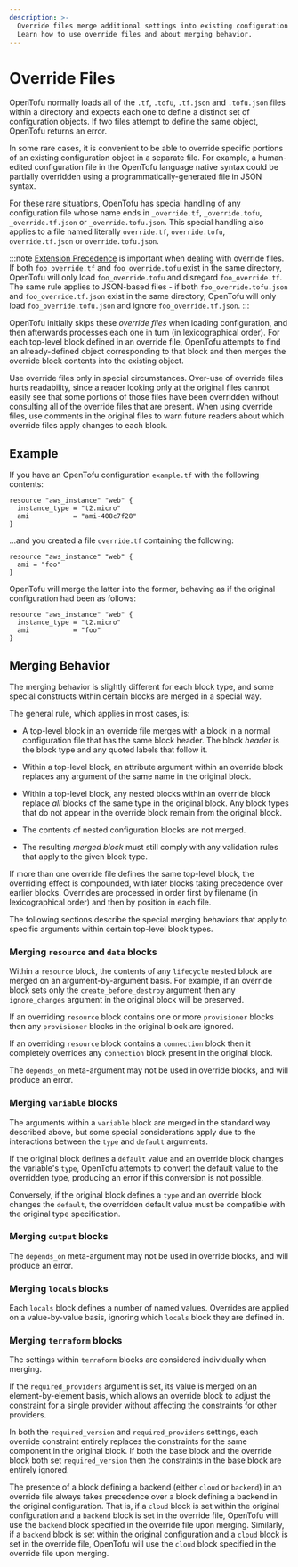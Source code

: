 ```yaml
---
description: >-
  Override files merge additional settings into existing configuration objects.
  Learn how to use override files and about merging behavior.
---
```


# Override Files

OpenTofu normally loads all of the `.tf`, `.tofu`, `.tf.json` and `.tofu.json`
files within a directory and expects each one to define a distinct set of
configuration objects. If two files attempt to define the same object, OpenTofu
returns an error.

In some rare cases, it is convenient to be able to override specific portions
of an existing configuration object in a separate file. For example, a
human-edited configuration file in the OpenTofu language native syntax
could be partially overridden using a programmatically-generated file
in JSON syntax.

For these rare situations, OpenTofu has special handling of any configuration
file whose name ends in `_override.tf`, `_override.tofu`, `_override.tf.json`
or `_override.tofu.json`. This special handling also applies to a file named
literally `override.tf`, `override.tofu`, `override.tf.json` or
`override.tofu.json`.

:::note
[Extension Precedence](./index.mdx#extension-precedence) is important when
dealing with override files. If both `foo_override.tf` and `foo_override.tofu`
exist in the same directory, OpenTofu will only load `foo_override.tofu` and
disregard `foo_override.tf`. The same rule applies to JSON-based files - if
both `foo_override.tofu.json` and `foo_override.tf.json` exist in the same
directory, OpenTofu will only load `foo_override.tofu.json` and ignore
`foo_override.tf.json`.
:::

OpenTofu initially skips these _override files_ when loading configuration,
and then afterwards processes each one in turn (in lexicographical order). For
each top-level block defined in an override file, OpenTofu attempts to find
an already-defined object corresponding to that block and then merges the
override block contents into the existing object.

Use override files only in special circumstances. Over-use of override files
hurts readability, since a reader looking only at the original files cannot
easily see that some portions of those files have been overridden without
consulting all of the override files that are present. When using override
files, use comments in the original files to warn future readers about which
override files apply changes to each block.

## Example

If you have an OpenTofu configuration `example.tf` with the following contents:

```hcl
resource "aws_instance" "web" {
  instance_type = "t2.micro"
  ami           = "ami-408c7f28"
}
```

...and you created a file `override.tf` containing the following:

```hcl
resource "aws_instance" "web" {
  ami = "foo"
}
```

OpenTofu will merge the latter into the former, behaving as if the original
configuration had been as follows:

```hcl
resource "aws_instance" "web" {
  instance_type = "t2.micro"
  ami           = "foo"
}
```

## Merging Behavior

The merging behavior is slightly different for each block type, and some
special constructs within certain blocks are merged in a special way.

The general rule, which applies in most cases, is:

* A top-level block in an override file merges with a block in a normal
  configuration file that has the same block header. The block _header_ is the
  block type and any quoted labels that follow it.

* Within a top-level block, an attribute argument within an override block
  replaces any argument of the same name in the original block.

* Within a top-level block, any nested blocks within an override block replace
  _all_ blocks of the same type in the original block. Any block types that
  do not appear in the override block remain from the original block.

* The contents of nested configuration blocks are not merged.

* The resulting _merged block_ must still comply with any validation rules
  that apply to the given block type.

If more than one override file defines the same top-level block, the overriding
effect is compounded, with later blocks taking precedence over earlier blocks.
Overrides are processed in order first by filename (in lexicographical order)
and then by position in each file.

The following sections describe the special merging behaviors that apply to
specific arguments within certain top-level block types.

### Merging `resource` and `data` blocks

Within a `resource` block, the contents of any `lifecycle` nested block are
merged on an argument-by-argument basis. For example, if an override block
sets only the `create_before_destroy` argument then any `ignore_changes`
argument in the original block will be preserved.

If an overriding `resource` block contains one or more `provisioner` blocks
then any `provisioner` blocks in the original block are ignored.

If an overriding `resource` block contains a `connection` block then it
completely overrides any `connection` block present in the original block.

The `depends_on` meta-argument may not be used in override blocks, and will
produce an error.

### Merging `variable` blocks

The arguments within a `variable` block are merged in the standard way
described above, but some special considerations apply due to the interactions
between the `type` and `default` arguments.

If the original block defines a `default` value and an override block changes
the variable's `type`, OpenTofu attempts to convert the default value to
the overridden type, producing an error if this conversion is not possible.

Conversely, if the original block defines a `type` and an override block changes
the `default`, the overridden default value must be compatible with the
original type specification.

### Merging `output` blocks

The `depends_on` meta-argument may not be used in override blocks, and will
produce an error.

### Merging `locals` blocks

Each `locals` block defines a number of named values. Overrides are applied
on a value-by-value basis, ignoring which `locals` block they are defined in.

### Merging `terraform` blocks

The settings within `terraform` blocks are considered individually when
merging.

If the `required_providers` argument is set, its value is merged on an
element-by-element basis, which allows an override block to adjust the
constraint for a single provider without affecting the constraints for
other providers.

In both the `required_version` and `required_providers` settings, each override
constraint entirely replaces the constraints for the same component in the
original block. If both the base block and the override block both set
`required_version` then the constraints in the base block are entirely ignored.

The presence of a block defining a backend (either `cloud` or `backend`) in an override
file always takes precedence over a block defining a backend in the original configuration.
That is, if a `cloud` block is set within the original configuration and a `backend` block is
set in the override file, OpenTofu will use the `backend` block specified in the override file upon merging.
Similarly, if a `backend` block is set within the original configuration and a `cloud` block
is set in the override file, OpenTofu will use the `cloud` block specified in the override
file upon merging.
